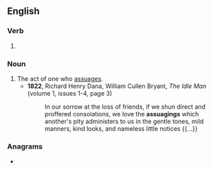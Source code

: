 ==English==

===Verb===
{{head|en|present participle}}

# {{present participle of|assuage|lang=en|nocat=1}}

===Noun===
{{en-noun}}

# The act of one who [[assuage]]s.
#* '''1822''', Richard Henry Dana, ‎William Cullen Bryant, ''The Idle Man'' (volume 1, issues 1-4, page 3)
#*: In our sorrow at the loss of friends, if we shun direct and proffered consolations, we love the '''assuagings''' which another's pity administers to us in the gentle tones, mild manners, kind looks, and nameless little notices {{...}}

===Anagrams===
* {{anagrams|en|a=aagginssu|sausaging}}